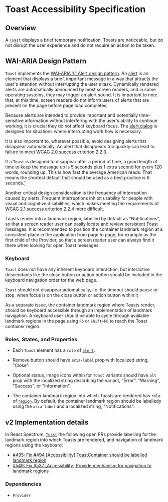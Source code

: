 <!-- Copyright 2020 Adobe. All rights reserved.
This file is licensed to you under the Apache License, Version 2.0 (the "License");
you may not use this file except in compliance with the License. You may obtain a copy
of the License at http://www.apache.org/licenses/LICENSE-2.0
Unless required by applicable law or agreed to in writing, software distributed under
the License is distributed on an "AS IS" BASIS, WITHOUT WARRANTIES OR REPRESENTATIONS
OF ANY KIND, either express or implied. See the License for the specific language
governing permissions and limitations under the License. -->

# Toast Accessibility Specification

## Overview

A [`Toast`](https://react-spectrum.corp.adobe.com/components/Toast) displays a brief temporary notification. Toasts are noticeable, but do not disrupt the user experience and do not require an action to be taken.

## WAI-ARIA Design Pattern

`Toast` implements the [WAI-ARIA 1.1 Alert design pattern](https://www.w3.org/TR/wai-aria-practices-1.1/#alert).
An [alert](https://www.w3.org/TR/wai-aria-1.1/#alert) is an element that displays a brief, important message in a way that attracts the user's attention without interrupting the user's task.
Dynamically rendered alerts are automatically announced by most screen readers, and in some operating systems, they may trigger an alert sound.
It is important to note that, at this time, screen readers do not inform users of alerts that are present on the page before page load completes.

Because alerts are intended to provide important and potentially time-sensitive information without interfering with the user's ability to continue working, it is crucial they do not affect keyboard focus. The [alert dialog](https://www.w3.org/TR/wai-aria-practices-1.1/#alertdialog) is designed for situations where interrupting work flow is necessary.

It is also important to, wherever possible, avoid designing alerts that disappear automatically. An alert that disappears too quickly can lead to failure to meet [WCAG 2.0 success criterion 2.2.3](https://www.w3.org/TR/WCAG21/#no-timing).

If a `Toast` is designed to disappear after a period of time, a good length of time to keep the message up is 5 seconds plus 1 extra second for every 120 words, rounding up. This is how fast the average American reads. That means the shortest default that should be used as a best practice is 6 seconds.[¹](https://medium.com/@sheribyrnehaber/designing-toast-messages-for-accessibility-fb610ac364be#65bf)

Another critical design consideration is the frequency of interruption caused by alerts. Frequent interruptions inhibit usability for people with visual and cognitive disabilities, which makes meeting the requirements of [WCAG 2.1 success criterion 2.2.4](https://www.w3.org/TR/WCAG21/#interruptions) more difficult.

Toasts render into a landmark region, labelled by default as "Notifications", so that a screen reader user can easily locate and review persistent Toast messages.
It is recommended to position the container landmark region at a consistent place in the application from page to page, for example as the first child of the Provider, so that a screen reader user can always find it there when looking for open Toast messages.

### Keyboard

`Toast` does not have any inherent keyboard interaction, but interactive descendants like the close button or action button should be included in the keyboard navigation order for the web page.

`Toast` should not disappear automatically, i.e. the timeout should pause or stop, when focus is on the close button or action button within it

As a separate issue, the container landmark region where Toasts render, should be keyboard accessible through an implementation of landmark navigation. A keyboard user should be able to cycle through available landmark regions in the page using `F6` or `Shift+F6` to reach the Toast container region.

### Roles, States, and Properties

- Each `Toast` element has a `role` of [`alert`](https://www.w3.org/TR/wai-aria-1.1/#alert).

- Remove button should have `aria-label` prop with localized string, "Close".

- Optional status, image icons within for `Toast` variants should have `alt` prop with the localized string describing the variant, "Error", "Warning", "Success", or "Information".

- The container landmark region into which Toasts are rendered has `role` of [`region`](https://www.w3.org/TR/wai-aria-1.1/#region). By default, the container landmark region should be labelledy using the `aria-label` and a localized string, "Notifications".

## v2 Implementation details

In React Spectrum, [`Toast`](https://react-spectrum.corp.adobe.com/components/Toast) the following open PRs provide labelling for the landmark region into which Toasts are rendered, and navigation of landmark regions using the keyboard:
- [#495: Fix #494 [Accessibility] ToastContainer should be labelled landmark region](https://github.com/adobe/react-spectrum/pull/495)
- [#549: Fix #537 [Accessibility] Provide mechanism for navigation to landmark regions](https://github.com/adobe/react-spectrum/pull/549)

### Dependencies
- `Provider`
